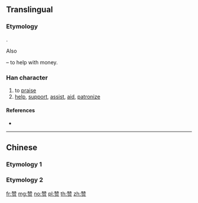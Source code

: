 {{character info/new}}
{{also|贊|讚}}
==Translingual==
{{Han simplified forms|贊|賛|赞}}

===Etymology===
{{Han simp|贊|f=貝|t=贝}}.

Also {{Han simp|讚|f=言|t=&nbsp;|f2=貝|t2=贝}}

{{Han compound|兟|贝|t2=money|ls=psc|c1=p|c2=s}} – to help with money.

===Han character===
{{Han char|rn=154|rad=贝|as=12|sn=16|four=|canj=HUBO|ids=⿱兟贝}}
# to [[praise]]
# [[help]], [[support]], [[assist]], [[aid]], [[patronize]]

====References====
* {{Han ref|kx=1213.211|hdz=63658.010|uh=8D5E|ud=36190}}

----

==Chinese==

===Etymology 1===
{{zh-see|贊}}

===Etymology 2===
{{zh-see|讚}}

[[fr:赞]]
[[mg:赞]]
[[no:赞]]
[[pl:赞]]
[[th:赞]]
[[zh:赞]]
